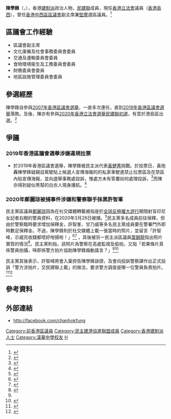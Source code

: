 {{Infobox officeholder
|honorific-prefix = [[尊敬的#香港|The Honourable]]
|name             = 陳學鋒
|native_name      = Chan Hok-fung
|honorific-suffix = [[榮譽勳章_(香港)|MH]] [[太平紳士|JP]] 議員
|image            =
|office = [[File:Legco.svg|20px]] [[香港立法會|香港立法會]][[香港立法會議員列表|議員]]
|term_start = 2022年1月1日
|term_end = 
|predecessor = (首設)
|successor = 
|constituency = [[香港島西選區|香港島西]]
|majority = [[2021年香港立法會選舉|2021年]]：36,628 (33.18%)
|office1          = [[中西區區議會|中西區區議會]]副主席
|term_start1      = 2012年1月5日
|term_end1        = 2019年12月31日
|predecessor1     = [[陳捷貴|陳捷貴]]
|successor1       = [[楊浩然_(民主黨)|楊浩然]]
|office2          = [[中西區區議會|中西區區議會]]議員
|term_start2      = 2008年1月1日
|term_end2        = 2019年12月31日
|predecessor2     = [[楊位款|楊位款]]
|successor2       = [[黃健菁|黃健菁]]
|constituency2    = [[堅摩|堅摩]]
|birth_date       = {{birth year and age|1976||}}
|occupation = [[香港立法會|香港立法會]]議員
|party            = {{DAB/short}}
|sex = 男
| alma_mater = [[漢華中學|漢華中學]]<br/>[[北京大學|北京大學]]
| educate = * [[北京大學|北京大學]]國際政治系（法學）碩士
| residence = {{HKG}}[[堅尼地城|堅尼地城]]<ref>[https://www.gld.gov.hk/egazette/pdf/20151940e/cgn2015194052.pdf 憲報號外第19卷第40期] {{Wayback|url=https://www.gld.gov.hk/egazette/pdf/20151940e/cgn2015194052.pdf |date=20180502140151 }}，香港政府</ref>
| blank1= 議員辦事處地址
| data1= [[西環|西環]][[卑路乍街|卑路乍街]]7-11號海都樓A座1字樓A1室<ref>{{Cite web |url=https://www.legco.gov.hk/tc/members/legco-members/member.html?id=286 |title=香港立法會：議員履歷 - 陳學鋒議員 |dead-url=no }}</ref>
| website = {{facebook|陳學鋒-244841412211100|陳學鋒}}
}}

'''陳學鋒'''{{MH}}{{JP}}（{{lang-en|Chan Hok-fung}}，{{bd|1976年}}），香港[[建制派_(香港)|建制派]]政治人物，[[民建聯|民建聯]]成員，現任[[香港立法會|香港立法會]]議員（[[香港島西選區|香港島西]]），曾任[[香港|香港]][[中西區區議會|中西區區議會]]副主席兼[[堅摩|堅摩]]選區議員。<ref name=中西區區議會議員資料>{{cite news |url=http://www.districtcouncils.gov.hk/central/tc_chi/members/dc_member_list_detail.php?member_id=461 |title=中西區區議會議員資料 |language=zh-hant |accessdate=2015-12-02 |archive-date=2015-12-08 |archive-url=https://web.archive.org/web/20151208163803/http://www.districtcouncils.gov.hk/central/tc_chi/members/dc_member_list_detail.php?member_id=461 |dead-url=no }}</ref>

==區議會工作經驗==
* 區議會副主席
* 文化康樂及社會事務委員會委員
* 交通及運輸委員會委員
* 食物環境衞生及工務委員會委員
* 財務委員會委員
* 地區設施管理委員會委員

==參選經歷==
陳學鋒自參與[[2007年香港區議會選舉|2007年香港區議會選舉]]，一直多次連任，直到[[2019年香港區議會選舉|2019年香港區議會選舉]]落敗。及後，陳亦有參與[[2020年香港立法會選舉民建聯初選|2020年香港立法會選舉民建聯初選]]，有意於港島區出選。<ref>{{cite web |title=【立會選舉】民建聯初選名單爭崩頭　新界大混戰　鄭泳舜「獨贏」 |url=https://www.hk01.com/%E6%94%BF%E6%83%85/439679/%E7%AB%8B%E6%9C%83%E9%81%B8%E8%88%89-%E6%B0%91%E5%BB%BA%E8%81%AF%E5%88%9D%E9%81%B8%E5%90%8D%E5%96%AE%E7%88%AD%E5%B4%A9%E9%A0%AD-%E6%96%B0%E7%95%8C%E5%A4%A7%E6%B7%B7%E6%88%B0-%E9%84%AD%E6%B3%B3%E8%88%9C-%E7%8D%A8%E8%B4%8F |accessdate=2020-03-29 |archive-date=2020-02-26 |archive-url=https://web.archive.org/web/20200226011042/https://www.hk01.com/%E6%94%BF%E6%83%85/439679/%E7%AB%8B%E6%9C%83%E9%81%B8%E8%88%89-%E6%B0%91%E5%BB%BA%E8%81%AF%E5%88%9D%E9%81%B8%E5%90%8D%E5%96%AE%E7%88%AD%E5%B4%A9%E9%A0%AD-%E6%96%B0%E7%95%8C%E5%A4%A7%E6%B7%B7%E6%88%B0-%E9%84%AD%E6%B3%B3%E8%88%9C-%E7%8D%A8%E8%B4%8F |dead-url=no }}</ref>
==爭議==
===2019年香港區議會選舉涉嫌違規拉票===
*於2019年香港區議會選舉，陳學鋒被民主派代表[[黃健菁|黃健菁]]挑戰。於投票日，黃炮轟陳學鋒疑親自駕駛貼上候選人宣傳海報的的私家車駛進禁止拉票區及在禁區內貼宣傳海報，並向選舉事務處投訴，惟處方未有答覆如何處理投訴，<ref>{{cite web |title=【11.24區選．堅摩】民建聯陳學鋒疑兩闖禁區拉票 黃健菁投訴做法不公 |url=https://www.inmediahk.net/node/1068905 |accessdate=2020-03-29 |archive-date=2019-12-24 |archive-url=https://web.archive.org/web/20191224065540/https://www.inmediahk.net/node/1068905 |dead-url=no }}</ref>而陳亦得到疑似黑幫的白衣人現身護航。<ref>{{cite web |title=【重奪區議會｜堅摩區】疑似黑幫白衣人又出動 保護違規民建聯候選人 |url=https://hk.nextmgz.com/article/2_709983_0 |accessdate=2020-03-29 |archive-date=2020-03-29 |archive-url=https://web.archive.org/web/20200329024818/https://hk.nextmgz.com/article/2_709983_0 |dead-url=no }}</ref>

===2020年鄭麗琼被捕事件涉嫌和警察聯手抹黑許智峯===
民主黨區議員[[鄭麗琼|鄭麗琼]]因為在社交媒體轉載被指是於[[全球反極權大遊行|全球反極權大遊行]]期間射盲印尼女記者右眼的警員資料，在2020年3月26日被捕。<ref>{{Cite web |url=https://www.thestandnews.com/politics/%E9%84%AD%E9%BA%97%E7%90%BC%E8%A2%AB%E6%8D%95-%E5%88%86%E4%BA%AB%E7%96%91%E5%B0%84%E7%9B%B2%E8%A8%98%E8%80%85%E8%AD%A6%E5%AF%9F%E8%B3%87%E6%96%99%E6%B6%89-%E7%85%BD%E5%8B%95-%E8%AD%A6-%E6%AA%A2%E8%A6%96%E6%9C%83%E5%90%A6%E5%8F%A6%E9%81%95%E7%A7%81%E9%9A%B1%E4%BE%8B%E5%8F%8A%E7%A6%81%E5%88%B6%E4%BB%A4-%E4%B8%8D%E6%8E%92%E9%99%A4%E6%8B%98%E6%9B%B4%E5%A4%9A%E4%BA%BA/ |title=【拘捕鄭麗琼】分享疑射盲記者警察資料涉「煽動」　警：檢視會否另違私隱例及禁制令　不排除拘更多人 |accessdate=2020-03-26 |archive-date=2020-04-26 |archive-url=https://web.archive.org/web/20200426085727/https://www.thestandnews.com/politics/%E9%84%AD%E9%BA%97%E7%90%BC%E8%A2%AB%E6%8D%95-%E5%88%86%E4%BA%AB%E7%96%91%E5%B0%84%E7%9B%B2%E8%A8%98%E8%80%85%E8%AD%A6%E5%AF%9F%E8%B3%87%E6%96%99%E6%B6%89-%E7%85%BD%E5%8B%95-%E8%AD%A6-%E6%AA%A2%E8%A6%96%E6%9C%83%E5%90%A6%E5%8F%A6%E9%81%95%E7%A7%81%E9%9A%B1%E4%BE%8B%E5%8F%8A%E7%A6%81%E5%88%B6%E4%BB%A4-%E4%B8%8D%E6%8E%92%E9%99%A4%E6%8B%98%E6%9B%B4%E5%A4%9A%E4%BA%BA/ |dead-url=no }}</ref>民主黨多名成員前往保釋，但由於警察臨時要求增加保釋金，許智峯、甘乃威等多名民主黨成員要在警署門外即時數足保釋金。不過，陳學鋒則於社交媒體上載一張當時的照片，並留言「許智峰，示威完收錢都唔好咁揚啦！」<ref name="appledaily20200327">{{Cite web |url=https://hk.appledaily.com/local/20200327/3N6NUCSEBH676XNJUIE5TYVAJE/ |title=存档副本 |accessdate=2020-03-26 |archive-date=2020-03-26 |archive-url=https://web.archive.org/web/20200326224314/https://hk.appledaily.com/local/20200327/3N6NUCSEBH676XNJUIE5TYVAJE/ |dead-url=no }}</ref><ref>{{Cite web |url=https://news.mingpao.com/pns/%E6%B8%AF%E8%81%9E/article/20200327/s00002/1585249309070/%E3%80%90emily%E3%80%91%E5%A4%BE%E9%8C%A2%E4%BF%9D%E9%87%8B%E7%90%BC%E5%A7%90-%E6%B0%91%E5%BB%BA%E8%81%AF%E7%95%B6%E7%A4%BA%E5%A8%81%E6%B4%BE%E9%8C%A2-%E7%96%91%E8%AD%A6%E6%8B%8D%E7%89%87%E5%A4%96%E5%82%B3-%E6%B0%91%E4%B8%BB%E9%BB%A8%E8%B3%AA%E7%96%91%E7%85%BD%E5%8B%95%E8%AC%A0%E8%A8%80 |title=【Emily】夾錢保釋琼姐 民建聯當示威派錢 疑警拍片外傳 民主黨質疑煽動謠言 |accessdate=2020-03-26 |archive-date=2020-03-28 |archive-url=https://web.archive.org/web/20200328140038/https://news.mingpao.com/pns/%e6%b8%af%e8%81%9e/article/20200327/s00002/1585249309070/%e3%80%90emily%e3%80%91%e5%a4%be%e9%8c%a2%e4%bf%9d%e9%87%8b%e7%90%bc%e5%a7%90-%e6%b0%91%e5%bb%ba%e8%81%af%e7%95%b6%e7%a4%ba%e5%a8%81%e6%b4%be%e9%8c%a2-%e7%96%91%e8%ad%a6%e6%8b%8d%e7%89%87%e5%a4%96%e5%82%b3-%e6%b0%91%e4%b8%bb%e9%bb%a8%e8%b3%aa%e7%96%91%e7%85%bd%e5%8b%95%e8%ac%a0%e8%a8%80 |dead-url=no }}</ref>
，其後被另一民主派區議員[[葉錦龍|葉錦龍]]指出照片實質的情況<ref>{{Cite web |url=https://www.facebook.com/hk.samyip/posts/2826727840742552 |title=葉錦龍　Sam Yip |access-date=2020-03-26 |archive-date=2020-12-10 |archive-url=https://web.archive.org/web/20201210055352/https://www.facebook.com/hk.samyip/posts/2826727840742552 |dead-url=no }}</ref>。民主黨則指，該照片為警察在高處監視及偷拍，又指「若果條片真係警員拍攝，咪即係警方拍片協助陳學鋒煽動謠言？」<ref name="appledaily20200327"/><ref>{{Cite web |url=https://www.facebook.com/thedphk/?__tn__=%2Cd%2CP-R&eid=ARBhQnDagsGhXGGNaHmdilUAuzmwlVXcHxqRL8LB9Iyq37TJsVgOZHDMnSRWKlPBGu5XDn69kWNZNMqS |title=民主黨 The Democratic Party |access-date=2020-03-26 |archive-date=2020-12-10 |archive-url=https://web.archive.org/web/20201210070955/https://www.facebook.com/thedphk/?__tn__=%2Cd%2CP-R&eid=ARBhQnDagsGhXGGNaHmdilUAuzmwlVXcHxqRL8LB9Iyq37TJsVgOZHDMnSRWKlPBGu5XDn69kWNZNMqS |dead-url=no }}</ref>

民主黨其後表示，許智峰將會入稟控告陳學鋒誹謗，及會向投訴警察課作出正式投訴「警方涉拍片，交民建聯上載」的做法，要求警方調查是哪一位警員負責拍片。<ref name="DPHKFacebook20200330">{{cite web |url=https://www.facebook.com/thedphk/photos/a.476134324888/10158168021734889/?type=3&__xts__%5B0%5D=68.ARAyubyrNbKcIsknTr1_6OZkj7K-W5Xo5J34W8dIh6W-zMSHvsT2nz7kSMuVKN25d1bjZ1IY4tsl4IlfLcLuzR4PpiekeAqw-Khsv2l4EArJCXtHQUwjcSN8r74zo1QiBSgfjkGgzdPKLiT4aXRsbE0SvhS8z9JQ9CezR9hhk9g9kowUFR73T8yP5Ur0-fcb5BOfsCsk2QAuOJSKGhdhm9Rf-KGY3zvDwqmIxUnYcL-OgHLKmqgZ20A06RDEzum-TpddVShGm6ZA6vKElL-hYncSUtW_tFvhdPxrjLUqampQTMQ4x46i4L2PrrIoEBNeqVeK7K-WHempmqCTjPCm&__tn__=-R |accessdate=2020-03-31}}</ref><ref name="appledaily20200328-sue">{{cite web |title=許智峯被屈收錢示威　控陳學鋒誹謗 甘乃威促投訴課追查拍片警 |url=https://hk.news.appledaily.com/local/20200328/ZVHJHJLECRPPZWHWWVKCB6RSZU/?fbclid=IwAR2KXzgnmeIZf_cx65M7__RTjeVOvBGVDYm-TuY7kHC0PNwW4ATCuohFawI |accessdate=2020-03-31}}</ref>

==參考資料==
{{reflist|2}}

==外部連結==
*http://facebook.com/chanhokfung

{{start box}}
{{s-before|[[楊位款|楊位款]]}}
{{s-title|[[中西區區議會|中西區區議會]][[堅摩|堅摩]]選區|2008年—2019年}}
{{s-after|[[黃健菁|黃健菁]]}}
{{end}}

{{民主建港協進聯盟}}
{{香港特別行政區第七屆立法會議員}}
[[Category:前香港區議員|Category:前香港區議員]]
[[Category:民主建港協進聯盟成員|Category:民主建港協進聯盟成員]]
[[Category:香港建制派人士|Category:香港建制派人士]]
[[Category:漢華中學校友|Category:漢華中學校友]]
[[Category:陳姓|H]]